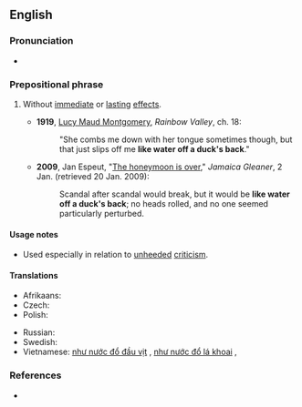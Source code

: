 ==English==

===Pronunciation===
* {{audio|en|En-au-like water off a duck's back.ogg|Audio (AU)}}

===Prepositional phrase===
{{en-PP|head=[[like]] [[water]] [[off]] [[a]] [[duck]][['s]] [[back]]}}

# {{lb|en|simile|colloquial|idiomatic}} Without [[immediate]] or [[lasting]] [[effect]]s.
#* '''1919''', [[w:Lucy Maud Montgomery|Lucy Maud Montgomery]], ''Rainbow Valley'', ch. 18:
#*: "She combs me down with her tongue sometimes though, but that just slips off me '''like water off a duck's back'''."
#* '''2009''', Jan Espeut, "[http://www.jamaica-gleaner.com/gleaner/20090102/cleisure/cleisure2.html The honeymoon is over]," ''Jamaica Gleaner'', 2 Jan. (retrieved 20 Jan. 2009):
#*: Scandal after scandal would break, but it would be '''like water off a duck's back'''; no heads rolled, and no one seemed particularly perturbed.

====Usage notes====
* Used especially in relation to [[unheeded]] [[criticism]].

====Translations====
{{trans-top|without effects; in a manner having no effect}}
* Afrikaans: {{t+|af|soos water op 'n eend se rug|lit=like water on a duck's back}}
* Czech: {{t|cs|jedním uchem tam, druhým ven}}
* Polish: {{t+|pl|spływać jak po kaczce|alt=jak po kaczce}}
{{trans-mid}}
* Russian: {{t+|ru|как с гу́ся вода́}} <!--like water from a goose-->
* Swedish: {{t|sv|som vatten på en gås}}
* Vietnamese: [[như nước đổ đầu vịt]]<!--Vietnamese: like water off a duck's head-->, [[như nước đổ lá khoai]]<!--Vietnamese: like water off a taro leaf-->, {{t|vi|như nước đổ lá môn}}
{{trans-bottom}}

===References===
* {{cite-web |title=Like water off a duck's back| url=http://www.bbc.co.uk/learningenglish/english/features/the-english-we-speak/ep-141028| work=BBC Learning English| publisher=BBC| date=28 October 2014}}